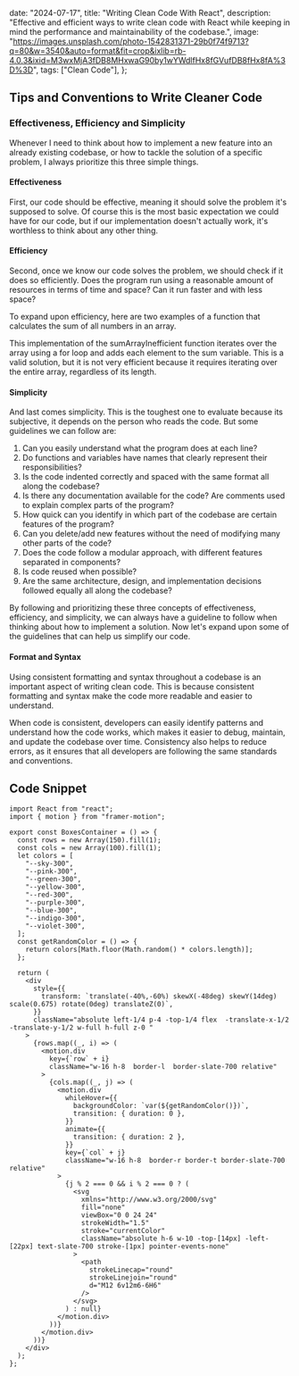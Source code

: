 

  date: "2024-07-17",
  title: "Writing Clean Code With React",
  description:
    "Effective and efficient ways to write clean code with React while keeping in mind the performance and maintainability of the codebase.",
  image:
    "https://images.unsplash.com/photo-1542831371-29b0f74f9713?q=80&w=3540&auto=format&fit=crop&ixlib=rb-4.0.3&ixid=M3wxMjA3fDB8MHxwaG90by1wYWdlfHx8fGVufDB8fHx8fA%3D%3D",
  tags: ["Clean Code"],
};


## Tips and Conventions to Write Cleaner Code

### Effectiveness, Efficiency and Simplicity

Whenever I need to think about how to implement a new feature into an already existing codebase, or how to tackle the solution of a specific problem, I always prioritize this three simple things.

#### Effectiveness
First, our code should be effective, meaning it should solve the problem it's supposed to solve. Of course this is the most basic expectation we could have for our code, but if our implementation doesn't actually work, it's worthless to think about any other thing.

#### Efficiency
Second, once we know our code solves the problem, we should check if it does so efficiently. Does the program run using a reasonable amount of resources in terms of time and space? Can it run faster and with less space?

To expand upon efficiency, here are two examples of a function that calculates the sum of all numbers in an array.

This implementation of the sumArrayInefficient function iterates over the array using a for loop and adds each element to the sum variable. This is a valid solution, but it is not very efficient because it requires iterating over the entire array, regardless of its length.

#### Simplicity
And last comes simplicity. This is the toughest one to evaluate because its subjective, it depends on the person who reads the code. But some guidelines we can follow are:

1. Can you easily understand what the program does at each line?
2. Do functions and variables have names that clearly represent their responsibilities?
3. Is the code indented correctly and spaced with the same format all along the codebase?
4. Is there any documentation available for the code? Are comments used to explain complex parts of the program?
5. How quick can you identify in which part of the codebase are certain features of the program? 
6. Can you delete/add new features without the need of modifying many other parts of the code?
7. Does the code follow a modular approach, with different features separated in components?
8. Is code reused when possible?
9. Are the same architecture, design, and implementation decisions followed equally all along the codebase?

By following and prioritizing these three concepts of effectiveness, efficiency, and simplicity, we can always have a guideline to follow when thinking about how to implement a solution. Now let's expand upon some of the guidelines that can help us simplify our code.

#### Format and Syntax
Using consistent formatting and syntax throughout a codebase is an important aspect of writing clean code. This is because consistent formatting and syntax make the code more readable and easier to understand.

When code is consistent, developers can easily identify patterns and understand how the code works, which makes it easier to debug, maintain, and update the codebase over time. Consistency also helps to reduce errors, as it ensures that all developers are following the same standards and conventions.

## Code Snippet

<CodeWindow title="BoxesContainer.tsx">

```TSX
import React from "react";
import { motion } from "framer-motion";

export const BoxesContainer = () => {
  const rows = new Array(150).fill(1);
  const cols = new Array(100).fill(1);
  let colors = [
    "--sky-300",
    "--pink-300",
    "--green-300",
    "--yellow-300",
    "--red-300",
    "--purple-300",
    "--blue-300",
    "--indigo-300",
    "--violet-300",
  ];
  const getRandomColor = () => {
    return colors[Math.floor(Math.random() * colors.length)];
  };

  return (
    <div
      style={{
        transform: `translate(-40%,-60%) skewX(-48deg) skewY(14deg) scale(0.675) rotate(0deg) translateZ(0)`,
      }}
      className="absolute left-1/4 p-4 -top-1/4 flex  -translate-x-1/2 -translate-y-1/2 w-full h-full z-0 "
    >
      {rows.map((_, i) => (
        <motion.div
          key={`row` + i}
          className="w-16 h-8  border-l  border-slate-700 relative"
        >
          {cols.map((_, j) => (
            <motion.div
              whileHover={{
                backgroundColor: `var(${getRandomColor()})`,
                transition: { duration: 0 },
              }}
              animate={{
                transition: { duration: 2 },
              }}
              key={`col` + j}
              className="w-16 h-8  border-r border-t border-slate-700 relative"
            >
              {j % 2 === 0 && i % 2 === 0 ? (
                <svg
                  xmlns="http://www.w3.org/2000/svg"
                  fill="none"
                  viewBox="0 0 24 24"
                  strokeWidth="1.5"
                  stroke="currentColor"
                  className="absolute h-6 w-10 -top-[14px] -left-[22px] text-slate-700 stroke-[1px] pointer-events-none"
                >
                  <path
                    strokeLinecap="round"
                    strokeLinejoin="round"
                    d="M12 6v12m6-6H6"
                  />
                </svg>
              ) : null}
            </motion.div>
          ))}
        </motion.div>
      ))}
    </div>
  );
};

```

</CodeWindow>
